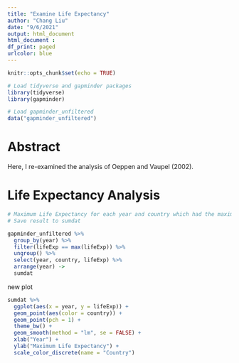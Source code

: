 ```yaml
---
title: "Examine Life Expectancy"
author: "Chang Liu"
date: "9/6/2021"
output: html_document
html_document :
df_print: paged
urlcolor: blue
---
```


```r
knitr::opts_chunk$set(echo = TRUE)
```

```r

# Load tidyverse and gapminder packages
library(tidyverse)
library(gapminder)

# Load gapminder_unfiltered
data("gapminder_unfiltered")
```


# Abstract

Here, I re-examined the analysis of Oeppen and Vaupel (2002).

# Life Expectancy Analysis

```r

# Maximum Life Expectancy for each year and country which had the maximum life expectancy
# Save result to sumdat

gapminder_unfiltered %>% 
  group_by(year) %>% 
  filter(lifeExp == max(lifeExp)) %>%
  ungroup() %>% 
  select(year, country, lifeExp) %>% 
  arrange(year) ->
  sumdat

```

new plot
```r

sumdat %>%
  ggplot(aes(x = year, y = lifeExp)) +
  geom_point(aes(color = country)) +
  geom_point(pch = 1) +
  theme_bw() +
  geom_smooth(method = "lm", se = FALSE) +
  xlab("Year") +
  ylab("Maximum Life Expectancy") +
  scale_color_discrete(name = "Country")

```

